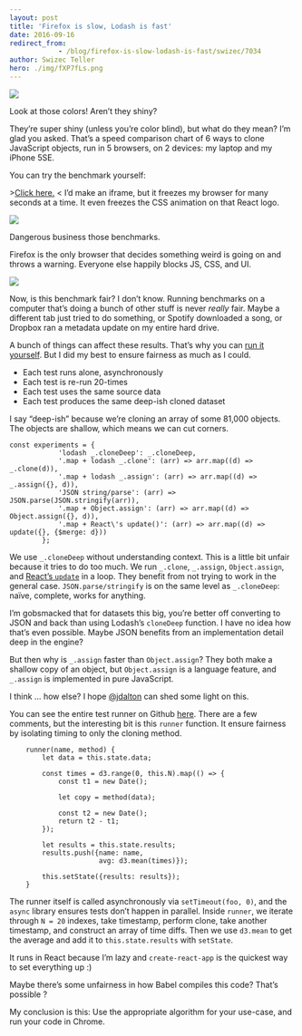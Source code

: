 ```yaml
---
layout: post
title: 'Firefox is slow, Lodash is fast'
date: 2016-09-16
redirect_from: 
            - /blog/firefox-is-slow-lodash-is-fast/swizec/7034
author: Swizec Teller
hero: ./img/fXP7fLs.png
---
```

![](./img/fXP7fLs.png)

Look at those colors! Aren’t they shiny?



They’re super shiny (unless you’re color blind), but what do they mean? I’m glad you asked. That’s a speed comparison chart of 6 ways to clone JavaScript objects, run in 5 browsers, on 2 devices: my laptop and my iPhone 5SE.



You can try the benchmark yourself:



\>[Click here.](http://swizec.github.io/compare-copy-methods) &lt; I’d make an iframe, but it freezes my browser for many seconds at a time. It even freezes the CSS animation on that React logo.



![](./img/BZP9d05.gif)

Dangerous business those benchmarks.



Firefox is the only browser that decides something weird is going on and throws a warning. Everyone else happily blocks JS, CSS, and UI.



![](./img/1TpGCEO.png)

Now, is this benchmark fair? I don’t know. Running benchmarks on a computer that’s doing a bunch of other stuff is never _really_ fair. Maybe a different tab just tried to do something, or Spotify downloaded a song, or Dropbox ran a metadata update on my entire hard drive.



A bunch of things can affect these results. That’s why you can [run it yourself](http://swizec.github.io/compare-copy-methods). But I did my best to ensure fairness as much as I could.

- Each test runs alone, asynchronously
- Each test is re-run 20-times
- Each test uses the same source data
- Each test produces the same deep-ish cloned dataset

I say “deep-ish” because we’re cloning an array of some 81,000 objects. The objects are shallow, which means we can cut corners.



```
const experiments = {
            'lodash _.cloneDeep': _.cloneDeep,
            '.map + lodash _.clone': (arr) => arr.map((d) => _.clone(d)),
            '.map + lodash _.assign': (arr) => arr.map((d) => _.assign({}, d)),
            'JSON string/parse': (arr) => JSON.parse(JSON.stringify(arr)),
            '.map + Object.assign': (arr) => arr.map((d) => Object.assign({}, d)),
            '.map + React\'s update()': (arr) => arr.map((d) => update({}, {$merge: d}))
        };
```



We use `_.cloneDeep` without understanding context. This is a little bit unfair because it tries to do too much. We run `_.clone`, `_.assign`, `Object.assign`, and [React’s `update`](https://facebook.github.io/react/docs/update.html) in a loop. They benefit from not trying to work in the general case. `JSON.parse/stringify` is on the same level as `_.cloneDeep`: naïve, complete, works for anything.



I’m gobsmacked that for datasets this big, you’re better off converting to JSON and back than using Lodash’s `cloneDeep` function. I have no idea how that’s even possible. Maybe JSON benefits from an implementation detail deep in the engine?



But then why is `_.assign` faster than `Object.assign`? They both make a shallow copy of an object, but `Object.assign` is a language feature, and `_.assign` is implemented in pure JavaScript.



I think … how else? I hope [@jdalton](https://twitter.com/jdalton) can shed some light on this.



You can see the entire test runner on Github [here](https://github.com/Swizec/compare-copy-methods/blob/master/src/App.js). There are a few comments, but the interesting bit is this `runner` function. It ensure fairness by isolating timing to only the cloning method.

```
    runner(name, method) {
        let data = this.state.data;

        const times = d3.range(0, this.N).map(() => {
            const t1 = new Date();

            let copy = method(data);

            const t2 = new Date();
            return t2 - t1;
        });

        let results = this.state.results;
        results.push({name: name,
                      avg: d3.mean(times)});

        this.setState({results: results});
    }
```



The runner itself is called asynchronously via `setTimeout(foo, 0)`, and the `async` library ensures tests don’t happen in parallel. Inside `runner`, we iterate through `N = 20` indexes, take timestamp, perform clone, take another timestamp, and construct an array of time diffs. Then we use `d3.mean` to get the average and add it to `this.state.results` with `setState`.



It runs in React because I’m lazy and `create-react-app` is the quickest way to set everything up :)



Maybe there’s some unfairness in how Babel compiles this code? That’s possible ?



My conclusion is this: Use the appropriate algorithm for your use-case, and run your code in Chrome.